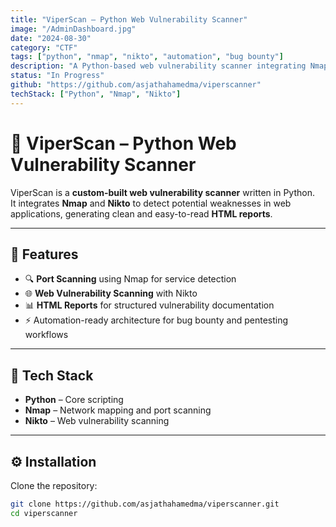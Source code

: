 ```yaml
---
title: "ViperScan – Python Web Vulnerability Scanner"
image: "/AdminDashboard.jpg"
date: "2024-08-30"
category: "CTF"
tags: ["python", "nmap", "nikto", "automation", "bug bounty"]
description: "A Python-based web vulnerability scanner integrating Nmap and Nikto with HTML reporting. Future enhancements include automation workflows and AI-driven analysis."
status: "In Progress"
github: "https://github.com/asjathahamedma/viperscanner"
techStack: ["Python", "Nmap", "Nikto"]
---
```


# 🐍 ViperScan – Python Web Vulnerability Scanner

ViperScan is a **custom-built web vulnerability scanner** written in Python.  
It integrates **Nmap** and **Nikto** to detect potential weaknesses in web applications, generating clean and easy-to-read **HTML reports**.

---

## 🚀 Features

- 🔍 **Port Scanning** using Nmap for service detection  
- 🌐 **Web Vulnerability Scanning** with Nikto  
- 📊 **HTML Reports** for structured vulnerability documentation  
- ⚡ Automation-ready architecture for bug bounty and pentesting workflows  

---

## 📂 Tech Stack

- **Python** – Core scripting  
- **Nmap** – Network mapping and port scanning  
- **Nikto** – Web vulnerability scanning  

---

## ⚙️ Installation

Clone the repository:

```bash
git clone https://github.com/asjathahamedma/viperscanner.git
cd viperscanner
